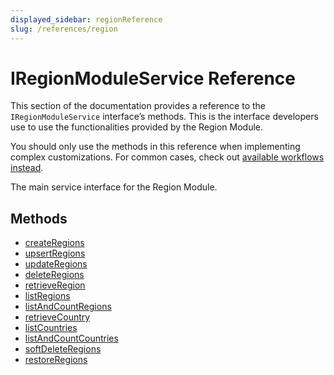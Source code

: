 ```yaml
---
displayed_sidebar: regionReference
slug: /references/region
---
```



# IRegionModuleService Reference

This section of the documentation provides a reference to the `IRegionModuleService` interface’s methods. This is the interface developers use to use the functionalities provided by the Region Module.

<Note>

You should only use the methods in this reference when implementing complex customizations. For common cases, check out [available workflows instead](/medusa-workflows-reference).

</Note>

The main service interface for the Region Module.

## Methods

- [createRegions](../../IRegionModuleService/methods/region.IRegionModuleService.createRegions/page.mdx)
- [upsertRegions](../../IRegionModuleService/methods/region.IRegionModuleService.upsertRegions/page.mdx)
- [updateRegions](../../IRegionModuleService/methods/region.IRegionModuleService.updateRegions/page.mdx)
- [deleteRegions](../../IRegionModuleService/methods/region.IRegionModuleService.deleteRegions/page.mdx)
- [retrieveRegion](../../IRegionModuleService/methods/region.IRegionModuleService.retrieveRegion/page.mdx)
- [listRegions](../../IRegionModuleService/methods/region.IRegionModuleService.listRegions/page.mdx)
- [listAndCountRegions](../../IRegionModuleService/methods/region.IRegionModuleService.listAndCountRegions/page.mdx)
- [retrieveCountry](../../IRegionModuleService/methods/region.IRegionModuleService.retrieveCountry/page.mdx)
- [listCountries](../../IRegionModuleService/methods/region.IRegionModuleService.listCountries/page.mdx)
- [listAndCountCountries](../../IRegionModuleService/methods/region.IRegionModuleService.listAndCountCountries/page.mdx)
- [softDeleteRegions](../../IRegionModuleService/methods/region.IRegionModuleService.softDeleteRegions/page.mdx)
- [restoreRegions](../../IRegionModuleService/methods/region.IRegionModuleService.restoreRegions/page.mdx)
